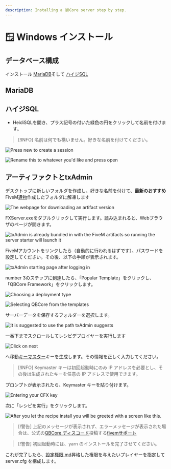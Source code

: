 ```yaml
---
description: Installing a QBCore server step by step.
---
```


# 🪟 Windows インストール

## データベース構成

インストール [MariaDB](https://mariadb.org/download)そして [ハイジSQL](https://www.heidisql.com/download.php)

## MariaDB

## ハイジSQL

* HeidiSQLを開き、プラス記号の付いた緑色の円をクリックして名前を付けます。

> \[!INFO]
> 名前は何でも構いません。好きな名前を付けてください。

![Press new to create a session](https://i.imgur.com/gMahSUE.png)

![Rename this to whatever you'd like and press open](https://i.imgur.com/IOmBame.png)

## アーティファクトとtxAdmin

デスクトップに新しいフォルダを作成し、好きな名前を付けて、**最新のおすすめ**FiveM[遺物](https://runtime.fivem.net/artifacts/fivem/build_server_windows/master/)作成したフォルダに解凍します

![The webpage for downloading an artifact version](https://i.imgur.com/XxSPtRk.png)

FXServer.exeをダブルクリックして実行します。読み込まれると、Webブラウザのページが開きます。

![txAdmin is already bundled in with the FiveM artifacts so running the server starter will launch it](https://i.imgur.com/ZVOCx11.png)

FiveMアカウントをリンクしたら（自動的に行われるはずです）、パスワードを設定してください。その後、以下の手順が表示されます。

![txAdmin starting page after logging in](https://i.imgur.com/TdgvshI.png)

number 3のステップに到達したら、「Popular Template」をクリックし、「QBCore Framework」をクリックします。

![Choosing a deployment type](https://i.imgur.com/pexfo3C.png)

![Selecting QBCore from the templates](https://i.imgur.com/VN1xRo8.png)

サーバーデータを保存するフォルダーを選択します。

![It is suggested to use the path txAdmin suggests](https://i.imgur.com/tyRX3I3.png)

一番下までスクロールしてレシピデプロイヤーを実行します

![Click on next](https://i.imgur.com/n2QKiOS.png)

へ移動[キーマスター](https://keymaster.fivem.net/)キーを生成します。その情報を正しく入力してください。

> \[!INFO]
> Keymaster キーは初回起動時にのみ IP アドレスを必要とし、その後は生成されたキーを任意の IP アドレスで使用できます。

プロンプトが表示されたら、Keymaster キーを貼り付けます。

![Entering your CFX key](https://i.imgur.com/uNgCHnv.png)

次に「レシピを実行」をクリックします。

![After you let the recipe install you will be greeted with a screen like this.](https://i.imgur.com/MZyiPmg.png)

> \[!警告]
> 上記のメッセージが表示されず、エラーメッセージが表示された場合は、公式の[QBCore ディスコード](https://discord.gg/qbcore)投稿する[fivemサポート](https://discord.com/channels/831626422232678481/1006299568314527895)

> \[!警告]
> 初回起動時には、yarn のインストールを完了させてください。

これが完了したら、[設定権限.md](setting-permissions.md "mention")昇格した権限を与えたいプレイヤーを指定して server.cfg を構成します。
